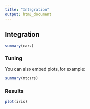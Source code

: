 ```yaml
---
title: "Integration"
output: html_document
---
```



## Integration

```r
summary(cars)
```

### Tuning

You can also embed plots, for example:

```r
summary(mtcars)
```

### Results

```r
plot(iris)
```
